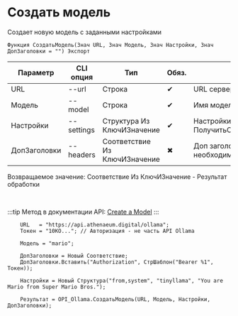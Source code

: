 ﻿---
sidebar_position: 4
---


# Создать модель
 Создает новую модель с заданными настройками



`Функция СоздатьМодель(Знач URL, Знач Модель, Знач Настройки, Знач ДопЗаголовки = "") Экспорт`

  | Параметр | CLI опция | Тип | Обяз. | Назначение |
  |-|-|-|-|-|
  | URL | --url | Строка | &#x2714; | URL сервера Ollama |
  | Модель | --model | Строка | &#x2714; | Имя модели |
  | Настройки | --settings | Структура Из КлючИЗначение | &#x2714; | Настройки модели. См. ПолучитьСтруктуруНастроекМодели |
  | ДопЗаголовки | --headers | Соответствие Из КлючИЗначение | &#x2716; | Доп заголовки запроса, если необходимо |

  
  Возвращаемое значение:   Соответствие Из КлючИЗначение - Результат обработки

<br/>

:::tip
Метод в документации API: [Create a Model](https://github.com/ollama/ollama/blob/main/docs/api.md#create-a-model)
:::
<br/>



```bsl title="Пример использования для 1С:Предприятие/OneScript"
    URL   = "https://api.athenaeum.digital/ollama";
    Токен = "10KO..."; // Авторизация - не часть API Ollama

    Модель = "mario";

    ДопЗаголовки = Новый Соответствие;
    ДопЗаголовки.Вставить("Authorization", СтрШаблон("Bearer %1", Токен));

    Настройки = Новый Структура("from,system", "tinyllama", "You are Mario from Super Mario Bros.");

    Результат = OPI_Ollama.СоздатьМодель(URL, Модель, Настройки, ДопЗаголовки);
```
    




